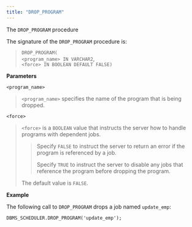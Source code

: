 ```yaml
---
title: "DROP_PROGRAM"
---
```


The `DROP_PROGRAM` procedure

The signature of the `DROP_PROGRAM` procedure is:

> `DROP_PROGRAM(`  
> `<program_name> IN VARCHAR2`,  
> `<force> IN BOOLEAN DEFAULT FALSE)`

**Parameters**

`<program_name>`

> `<program_name>` specifies the name of the program that is being dropped.

`<force>`

> `<force>` is a `BOOLEAN` value that instructs the server how to handle programs with dependent jobs.
> 
> > Specify `FALSE` to instruct the server to return an error if the program is referenced by a job.
> > 
> > Specify `TRUE` to instruct the server to disable any jobs that reference the program before dropping the program.
> 
> The default value is `FALSE`.

**Example**

The following call to `DROP_PROGRAM` drops a job named `update_emp`:

``` text
DBMS_SCHEDULER.DROP_PROGRAM('update_emp');
```
